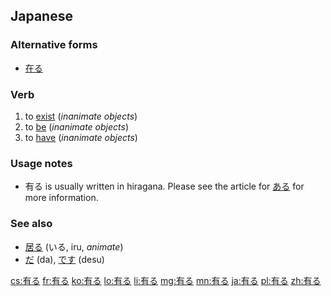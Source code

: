 ==Japanese==
{{kanji readings tab|有|あ|sort=ある}}

===Alternative forms===
*[[在る]]

===Verb===
{{ja-verb|kk|type=1|tr=intrans|hira=ある|rom=aru}}

# to [[exist]] (''inanimate objects'')
# to [[be]] (''inanimate objects'')
# to [[have]] (''inanimate objects'')

===Usage notes===
*有る is usually written in hiragana. Please see the article for [[ある]] for more information.

===See also===
*[[居る]] (いる, iru, ''animate'')
*[[だ]] (da), [[です]] (desu)

[[cs:有る]]
[[fr:有る]]
[[ko:有る]]
[[lo:有る]]
[[li:有る]]
[[mg:有る]]
[[mn:有る]]
[[ja:有る]]
[[pl:有る]]
[[zh:有る]]